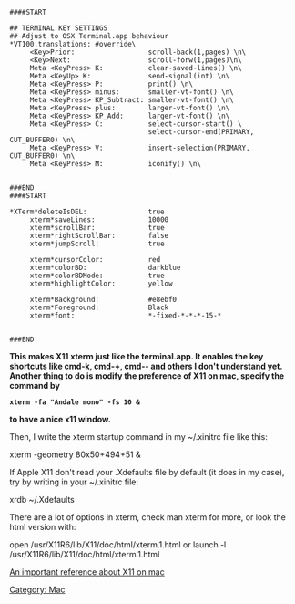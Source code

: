 [[Category: Mac]]
<pre>
####START

## TERMINAL KEY SETTINGS
## Adjust to OSX Terminal.app behaviour
*VT100.translations: #override\
     <Key>Prior:                  scroll-back(1,pages) \n\
     <Key>Next:                   scroll-forw(1,pages)\n\
     Meta <KeyPress> K:           clear-saved-lines() \n\
     Meta <KeyUp> K:              send-signal(int) \n\
     Meta <KeyPress> P:           print() \n\
     Meta <KeyPress> minus:       smaller-vt-font() \n\
     Meta <KeyPress> KP_Subtract: smaller-vt-font() \n\
     Meta <KeyPress> plus:        larger-vt-font() \n\
     Meta <KeyPress> KP_Add:      larger-vt-font() \n\
     Meta <KeyPress> C:           select-cursor-start() \
                                  select-cursor-end(PRIMARY, CUT_BUFFER0) \n\
     Meta <KeyPress> V:           insert-selection(PRIMARY, CUT_BUFFER0) \n\
     Meta <KeyPress> M:           iconify() \n\


###END
####START

*XTerm*deleteIsDEL:               true
     xterm*saveLines:             10000
     xterm*scrollBar:             true
     xterm*rightScrollBar:        false
     xterm*jumpScroll:            true

     xterm*cursorColor:           red
     xterm*colorBD:               darkblue
     xterm*colorBDMode:           true
     xterm*highlightColor:        yellow

     xterm*Background:            #e8ebf0
     xterm*Foreground:            Black
	 xterm*font:                  *-fixed-*-*-*-15-*


###END
</pre>

<b>
This makes X11 xterm just like the terminal.app. It enables the key shortcuts like cmd-k, cmd-+, cmd-- and others I don't understand yet.
Another thing to do is modify the preference of X11 on mac, specify the command by 
 xterm -fa "Andale mono" -fs 10 &
to have a nice x11 window.
</b>

Then, I write the xterm startup command in my ~/.xinitrc file like this:

xterm -geometry 80x50+494+51 &

If Apple X11 don't read your .Xdefaults file by default (it does in my case), try by writing in your ~/.xinitrc file:

xrdb ~/.Xdefaults

There are a lot of options in xterm, check man xterm for more, or look the html version with:

open /usr/X11R6/lib/X11/doc/html/xterm.1.html
or
launch -l /usr/X11R6/lib/X11/doc/html/xterm.1.html

[http://developer.apple.com/opensource/tools/runningX11.html  An important reference about X11 on mac]